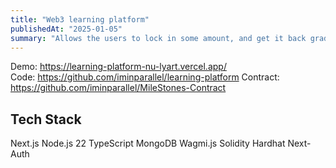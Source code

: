 ```yaml
---
title: "Web3 learning platform"
publishedAt: "2025-01-05"
summary: "Allows the users to lock in some amount, and get it back gradually as they complete the course milestones"
---
```


Demo: https://learning-platform-nu-lyart.vercel.app/ <br/>
Code: https://github.com/iminparallel/learning-platform
Contract: https://github.com/iminparallel/MileStones-Contract

## Tech Stack

Next.js
Node.js 22
TypeScript
MongoDB
Wagmi.js
Solidity
Hardhat
Next-Auth
